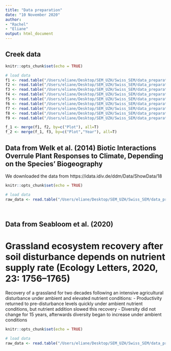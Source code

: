```yaml
---
title: "Data preparation"
date: "10 November 2020"
author: 
- "Rachel"
- "Eliane"
output: html_document
---
```


## Creek data 
```r
knitr::opts_chunk$set(echo = TRUE)

# load data
f1 <- read.table("/Users/eliane/Desktop/SEM_UZH/Swiss_SEM/data_preparation/CedarCreek/18_4_data_Welk_etal_PlosOne.csv", sep=";", header=TRUE)
f2 <- read.table("/Users/eliane/Desktop/SEM_UZH/Swiss_SEM/data_preparation/CedarCreek/e120_Plant species percent cover data.csv", sep="\t", header=TRUE)
f3 <- read.table("/Users/eliane/Desktop/SEM_UZH/Swiss_SEM/data_preparation/CedarCreek/e120_Plant aboveground biomass carbon and nitrogen.csv", sep="\t", header=TRUE)
f4 <- read.table("/Users/eliane/Desktop/SEM_UZH/Swiss_SEM/data_preparation/CedarCreek/e120_Plant aboveground biomass data.csv", sep="\t", header=TRUE)
f5 <- read.table("/Users/eliane/Desktop/SEM_UZH/Swiss_SEM/data_preparation/CedarCreek/e120_Plant traits.csv", sep="\t", header=TRUE)
f6 <- read.table("/Users/eliane/Desktop/SEM_UZH/Swiss_SEM/data_preparation/CedarCreek/e120_Percent light penetration.csv", sep="\t", header=TRUE)
f7 <- read.table("/Users/eliane/Desktop/SEM_UZH/Swiss_SEM/data_preparation/CedarCreek/e120_Soil carbon.csv", sep="\t", header=TRUE)
f8 <- read.table("/Users/eliane/Desktop/SEM_UZH/Swiss_SEM/data_preparation/CedarCreek/e120_Soil nitrate and ammonium.csv", sep="\t", header=TRUE)
f9 <- read.table("/Users/eliane/Desktop/SEM_UZH/Swiss_SEM/data_preparation/CedarCreek/e120_Soil nitrogen.csv", sep="\t", header=TRUE)

f_1 <- merge(f1, f2, by=c("Plot"), all=T)
f_2 <- merge(f_1, f3, by=c("Plot","Year"), all=T)


```


## Data from Welk et al. (2014) Biotic Interactions Overrule Plant Responses to Climate, Depending on the Species' Biogeography

We downloaded the data from https://idata.idiv.de/ddm/Data/ShowData/18



```r
knitr::opts_chunk$set(echo = TRUE)

# load data
raw_data <- read.table("/Users/eliane/Desktop/SEM_UZH/Swiss_SEM/data_preparation/Welk/18_4_data_Welk_etal_PlosOne.csv", sep=";", header=TRUE)




```


## Data from Seabloom et al. (2020) 

# Grassland ecosystem recovery after soil disturbance depends on nutrient supply rate (Ecology Letters, 2020, 23: 1756–1765)

Recovery of a grassland for two decades following an intensive agricultural disturbance under ambient and elevated nutrient conditions:
- Productivity returned to pre-disturbance levels quickly under ambient nutrient conditions, but nutrient addition slowed this recovery
- Diversity did not change for 15 years, afterwards diversity began to increase under ambient conditions 


```r
knitr::opts_chunk$set(echo = TRUE)

# load data
raw_data <- read.table("/Users/eliane/Desktop/SEM_UZH/Swiss_SEM/data_preparation/CedarCreek_Seabloom/seabloom-2020-ele-dryad-data/cdr-e001-e002-output-data.csv", sep=",", header=TRUE)




```



